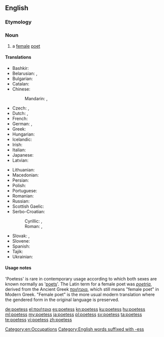 ==English==
{{wikipedia}}
===Etymology===
{{suffix|lang=en|poet|ess}}
===Noun===
{{en-noun|es}}

# {{context|dated|lang=en}} a [[female]] [[poet]]

====Translations====
{{trans-top|female poet}}
* Bashkir: {{t|ba|шағирә|sc=Cyrl}}
* Belarusian: {{t|be|паэтка|f|tr=paétka|sc=Cyrl}}, {{t|be|паэтэса|m|tr=paetésa|sc=Cyrl}}
* Bulgarian: {{t|bg|поетеса|f|tr=poetésa|sc=Cyrl}}
* Catalan: {{t|ca|poetessa|f}}
* Chinese:
*: Mandarin: {{t|cmn|女詩人|sc=Hani}}, {{t|cmn|女诗人|tr=nǚshīrén|sc=Hani}}
* Czech: {{t+|cs|básnířka|f}}, {{t+|cs|poetka|f}}
* Dutch: {{t+|nl|dichteres|f}}, {{t|nl|poëte|f}}
* French: {{t+|fr|poétesse|f}}
* German: {{t+|de|Dichterin|f}}, {{t|de|Poetin|f}}
* Greek: {{t+|el|ποιήτρια|f|tr=poiítria}}
* Hungarian: {{t+|hu|költőnő}}
* Icelandic: {{t|is|skáldkona|f}}
* Irish: {{t|ga|banfhile|m}}
* Italian: {{t+|it|poetessa|f}}
* Japanese: {{t|ja|女流詩人|tr=じょりゅうしじん, joryūshijin|sc=Jpan}}
* Latvian: {{t|lv|dzejniece|f}}
{{trans-mid}}
* Lithuanian: {{t|lt|poetė|f}}
* Macedonian: {{t|mk|поетеса|f|tr=poetésa|sc=Cyrl}}
* Persian: {{t+|fa|شاعره|tr=šâ'ere|sc=fa-Arab}}
* Polish: {{t+|pl|poetka|f}}
* Portuguese: {{t+|pt|poetisa|f}}
* Romanian: {{t|ro|poetă|f}}
* Russian: {{t+|ru|поэтесса|f|tr=poetɛ́ssa|sc=Cyrl}}
* Scottish Gaelic: {{t|gd|bana-bhàrd|f}}
* Serbo-Croatian:
*: Cyrillic: {{t|sh|песникиња|f}}, {{t|sh|пјесникиња|f}}
*: Roman: {{t|sh|pesnikinja|f}}, {{t|sh|pjesnikinja|f}}
* Slovak: {{t|sk|básnička|f}}, {{t|sk|poetka|f}}
* Slovene: {{t|sl|pesnica|f}}
* Spanish: {{t+|es|poetisa|f}}
* Tajik: {{t|tg|шоира|tr=šoyira|sc=Cyrl}}
* Ukrainian: {{t|uk|поетеса|f|tr=poetésa|sc=Cyrl}}
{{trans-bottom}}

====Usage notes====
'Poetess' is rare in contemporary usage according to which both sexes are known normally as '[[poet]]s'. The Latin term for a female poet was ''[[poetria]]'', derived from the Ancient Greek [[ποιήτρια]], which still means "female poet" in Modern Greek. "Female poet" is the more usual modern translation where the gendered form in the original language is preserved.

[[Category:en:Occupations]]
[[Category:English words suffixed with -ess]]

[[de:poetess]]
[[el:ποιήτρια]]
[[es:poetess]]
[[kn:poetess]]
[[ku:poetess]]
[[hu:poetess]]
[[ml:poetess]]
[[my:poetess]]
[[ja:poetess]]
[[pl:poetess]]
[[sv:poetess]]
[[ta:poetess]]
[[te:poetess]]
[[vi:poetess]]
[[zh:poetess]]
